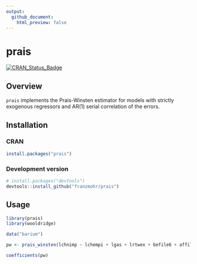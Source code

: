 ```yaml
---
output:
  github_document:
    html_preview: false
---
```


# prais

[![CRAN_Status_Badge](https://www.r-pkg.org/badges/version/prais)](https://cran.r-project.org/package=prais)

## Overview

`prais` implements the Prais-Winsten estimator for models with strictly exogenous regressors and AR(1) serial correlation of the errors.

## Installation

### CRAN

```r
install.packages("prais")
```

### Development version

```r
# install.packages("devtools")
devtools::install_github("franzmohr/prais")
```

## Usage

```r
library(prais)
library(wooldridge)

data("barium")

pw <- prais_winsten(lchnimp ~ lchempi + lgas + lrtwex + befile6 + affile6 + afdec6, data = barium)

coefficients(pw)
```
